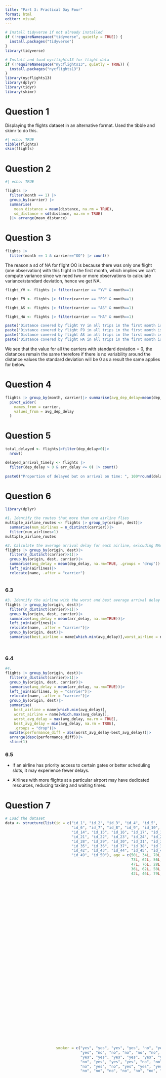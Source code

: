 ```yaml
---
title: "Part 3: Practical Day Four"
format: html
editor: visual
---
```


```r
# Install tidyverse if not already installed
if (!requireNamespace("tidyverse", quietly = TRUE)) {
  install.packages("tidyverse")
}
library(tidyverse)

# Install and load nycflights13 for flight data
if (!requireNamespace("nycflights13", quietly = TRUE)) {
  install.packages("nycflights13")
}
library(nycflights13)
library(dplyr)
library(tidyr)
library(skimr)


```

# Question 1

Displaying the flights dataset in an alternative format. Used the tibble and skimr to do this.

```r
#| echo: TRUE
tibble(flights)
skim(flights)

```

# Question 2

```r
#| echo: TRUE

flights |> 
  filter(month == 1) |> 
  group_by(carrier) |> 
  summarise(
    mean_distance = mean(distance, na.rm = TRUE), 
    sd_distance = sd(distance, na.rm = TRUE)
  )|> arrange(mean_distance)

```

# Question 3

```r
flights |> 
  filter(month == 1 & carrier=="OO") |> count()
```

The reason a sd of NA for flight OO is because there was only one flight (one observation) with this flight in the first month, which implies we can't compute variance since we need two or more observations to calculate variance/standard deviation, hence we get NA.

```r
flight_YV <- flights |> filter(carrier == "YV" & month==1) 

flight_F9 <- flights |> filter(carrier == "F9" & month==1)

flight_AS <- flights |> filter(carrier == "AS" & month==1)

flight_HA <- flights |> filter(carrier == "HA" & month==1)

paste("Distance covered by flight YV in all trips in the first month is", unique(flight_YV$distance))
paste("Distance covered by flight F9 in all trips in the first month is", unique(flight_F9$distance))
paste("Distance covered by flight AS in all trips in the first month is", unique(flight_AS$distance))
paste("Distance covered by flight HA in all trips in the first month is", unique(flight_HA$distance))
```

We see that the value for all the carriers with standard deviation = 0, the distances remain the same therefore if there is no variability around the distance values the standard deviation will be 0 as a result the same applies for below.

# Question 4

```r

flights |> group_by(month, carrier)|> summarise(avg_dep_delay=mean(dep_delay, na.rm = TRUE))|>
  pivot_wider(
    names_from = carrier,
    values_from = avg_dep_delay
  )


```

# Question 5

```r
total_delayed <- flights|>filter(dep_delay>0)|>
  nrow()

delayed_arrival_timely <- flights |>
  filter(dep_delay > 0 & arr_delay <= 0) |> count()
  
paste0("Proportion of delayed but on arrival on time: ", 100*round(delayed_arrival_timely/total_delayed,4),"%")

```

# Question 6

```r
library(dplyr)

#1. Identify the routes that more than one airline flies 
multiple_airline_routes <- flights |> group_by(origin, dest)|>
  summarise(num_airlines = n_distinct(carrier))|>
  filter(num_airlines>1)
multiple_airline_routes

```

```r
#2. Calculate the average arrival delay for each airline, exlcuding NAs
flights |> group_by(origin, dest)|>
  filter(n_distinct(carrier)>1)|>
  group_by(origin, dest, carrier)|>
  summarise(avg_delay = mean(dep_delay, na.rm=TRUE, .groups = "drop"))|>
  left_join(airlines)|>
  relocate(name, .after = "carrier")



```

### 6.3

```r
#3. Identify the airline with the worst and best average arrival delay
flights |> group_by(origin, dest)|>
  filter(n_distinct(carrier)>1)|>
  group_by(origin, dest, carrier)|>
  summarise(avg_delay = mean(arr_delay, na.rm=TRUE))|>
  left_join(airlines)|>
  relocate(name, .after = "carrier")|>
  group_by(origin, dest)|>
  summarise(best_airline = name[which.min(avg_delay)],worst_airline = name[which.max(avg_delay)],worst_avg_delay = max(avg_delay), best_avg_delay = min(avg_delay))




```

### 6.4

```r
#4. 
flights |> group_by(origin, dest)|>
  filter(n_distinct(carrier)>1)|>
  group_by(origin, dest, carrier)|>
  summarise(avg_delay = mean(arr_delay, na.rm=TRUE))|>
  left_join(airlines, by = "carrier")|>
  relocate(name, .after = "carrier")|>
  group_by(origin, dest)|>
  summarise(
    best_airline = name[which.min(avg_delay)],
    worst_airline = name[which.max(avg_delay)],
    worst_avg_delay = max(avg_delay, na.rm = TRUE), 
    best_avg_delay = min(avg_delay, na.rm = TRUE),
    .groups = "drop")|>
  mutate(performance_diff = abs(worst_avg_delay-best_avg_delay))|>
  arrange(desc(performance_diff))|>
  slice(1)


```

### 6.5

-   If an airline has priority access to certain gates or better scheduling slots, it may experience fewer delays.

<!-- -->

-   Airlines with more flights at a particular airport may have dedicated resources, reducing taxiing and waiting times.

# Question 7

```r
# Load the dataset
data <- structure(list(id = c("id_1", "id_2", "id_3", "id_4", "id_5", 
                              "id_6", "id_7", "id_8", "id_9", "id_10", "id_11", "id_12", "id_13", 
                              "id_14", "id_15", "id_16", "id_17", "id_18", "id_19", "id_20", 
                              "id_21", "id_22", "id_23", "id_24", "id_25", "id_26", "id_27", 
                              "id_28", "id_29", "id_30", "id_31", "id_32", "id_33", "id_34", 
                              "id_35", "id_36", "id_37", "id_38", "id_39", "id_40", "id_41", 
                              "id_42", "id_43", "id_44", "id_45", "id_46", "id_47", "id_48", 
                              "id_49", "id_50"), age = c(50L, 34L, 70L, 33L, 22L, 61L, 69L, 
                                                         73L, 62L, 56L, 71L, 33L, 73L, 44L, 45L, 46L, 24L, 70L, 46L, 76L, 
                                                         47L, 76L, 28L, 48L, 54L, 27L, 45L, 26L, 61L, 28L, 38L, 55L, 33L, 
                                                         36L, 62L, 58L, 72L, 31L, 34L, 51L, 61L, 64L, 26L, 28L, 60L, 29L, 
                                                         42L, 46L, 79L, 72L), gender = c("male", "male", "male", "female", 
                                                                                         "female", "male", "female", "male", "male", "female", "female", 
                                                                                         "male", "male", "female", "male", "male", "male", "male", "female", 
                                                                                         "male", "male", "male", "male", "female", "femal", "male", "female", 
                                                                                         "female", "female", "female", "male", "female", "female", "female", 
                                                                                         "male", "male", "female", "male", "female", "female", "male", 
                                                                                         "female", "female", "male", "male", "female", "male", "male", 
                                                                                         "male", "female"), height = c(174.4, 197.7, 174.1, 194.5, NA, 
                                                                                                                                  180.4, 170.5, 157.4, 196.8, 165.1, 153, 197.4, 186, 157.1, 177.5, 
                                                                                                                                  197.7, 179.3, 170.2, 182.4, NA, 165.4, 161, 168.5, 199.2, 157.7, 
                                                                                                                                  154.6, 157.1, 184.5, 181, 194.6, 183.6, 186.9, 176.1, 183, 191.1, 
                                                                                                                                  189.3, 199, 172, 165.6, 170.5, 150.5, 159.2, 192.1, 161.6, 162, 
                                                                                                                                  153.8, 162.3, 186.6, 192.4, 174.9), weight = c(69.4, 62.3, 55.6, 
                                                                                                                                                                                 69.5, 78.6, 60.8, 72.2, 60.9, 75.1, 67.7, 82.5, 68.7, 67.8, 76.7, 
                                                                                                                                                                                 87, 61.1, 70.6, 63.3, 81.5, 59.2, 93.2, 87.3, 83.4, 80.9, 68.6, 
                                                                                                                                                                                 76.5, 93.7, 79.1, 92, 65.6, 85.4, 63.3, 79.7, 74.1, 63.3, 78.2, 
                                                                                                                                                                                 95.7, 95.1, 63.7, 66.1, 99.3, 81, 96.9, 73.3, 70.3, 83, 57.6, 
                                                                                                                                                                                 78.6, 61.9, 98.1), blood_type = c("O", "A", "O", "O", "B", "AB", 
                                                                                                                                                                                                                  "O", "O", "O", "AB", "A", "O", "O", "O", "B", "A", "B", "AB", 
                                                                                                                                                                                                                  "O", "AB", "A", "AB", "O", "B", "A", "A", "B", "AB", "A", "B", 
                                                                                                                                                                                                                  "B", "A", "O", "O", "O", "B", "O", "A", "A", "B", "A", "O", "AB", 
                                                                                                                                                                                                                  "A", "A", "O", "O", "B", "A", "O"), disease_status = c("diseased", 
                                                                                                                                                                                                                                                                        "healthy", "healthy", "healthy", "healthy", "healthy", "diseased", 
                                                                                                                                                                                                                                                                        "healthy", "diseased", "Healthy", "diseased", "healthy", "diseased", 
                                                                                                                                                                                                                                                                        "healthy", "diseased", "healthy", "healthy", "healthy", "healthy", 
                                                                                                                                                                                                                                                                        "healthy", "healthy", "diseased", "healthy", "diseased", "healthy", 
                                                                                                                                                                                                                                                                        "healthy", "healthy", "healthy", "diseased", "diseased", "healthy", 
                                                                                                                                                                                                                                                                        "healthy", "healthy", "diseased", "diseased", "diseased", "healthy", 
                                                                                                                                                                                                                                                                        "diseased", "healthy", "healthy", "healthy", "healthy", "healthy", 
                                                                                                                                                                                                                                                                        "diseased", "diseased", "diseased", "healthy", "healthy", "diseased", 
                                                                                                                                                                                                                                                                        "diseased"), cholesterol = c(228, 223, 213, 198, 166, 151, 195, 
                                                                                                                                                                                                                                                                                                     199, 189, 196, 221, 156, 185, 230, 234, 174, 185, 236, 235, 180, 
                                                                                                                                                                                                                                                                                                     165, 220, 160, 153, 250, 153, 184, 242, 212, 179, 224, 233, 181, 
                                                                                                                                                                                                                                                                                                     199, 220, 214, 214, 248, 191, 162, 203, 173, 199, 187, 248, 189, 
                                                                                                                                                                                                                                                                                                     173, 212, 164, 247), glucose = c(96, 78, 101, 119, 103, 91, 86, 
                                                                                                                                                                                                                                                                                                                                     NA, 77, 80, 115, 85, 88, 109, NA, 71, 90, 94, 91, 87, 113, 93, 
                                                                                                                                                                                                                                                                                                                                     97, 118, 109, 80, 85, 119, 99, 108, 89, 108, 97, 116, 79, 84, 
                                                                                                                                                                                                                                                                                                                                     75, 81, 119, NA, 106, 109, 75, 82, 84, 75, 76, 120, 119, 77), 
                       smoker = c("yes", "yes", "yes", "yes", "no", "yes", "no", 
                                  "yes", "no", "no", "no", "no", "no", "yes", "no", "yes", 
                                  "yes", "yes", "yes", "yes", "yes", "yes", "yes", "yes", "no", 
                                  "no", "yes", "yes", "yes", "no", "no", "yes", "no", "yes", 
                                  "no", "yes", "no", "yes", "yes", "yes", "no", "no", "yes", 
                                  "no", "no", "no", "no", "no", "no", "yes"), exercise = c("occasional", 
                                                                                          "regular", "occasional", "regular", "none", "occasional", 
                                                                                          "regular", "none", "occasional", "none", "occasional", "none", 
                                                                                          "none", "regular", "occasional", "none", "regular", "regular", 
                                                                                          "none", "occasional", "none", "occasional", "occasional", 
                                                                                          "occasional", "regular", "occasional", "regular", "regular", 
                                                                                          "regular", "occasional", "occasional", "none", "none", "regular", 
                                                                                          "occasional", "occasional", "none", "none", "none", "none", 
                                                                                          "occasional", "regular", "regular", "none", "regular", "occasional", 
                                                                                          "occasional", "none", "occasional", "regular"), income = c(84820L, 
                                                                                                                                                     81547L, 22588L, 72490L, 74533L, 25338L, 41469L, 57315L, 63629L, 
                                                                                                                                                     88662L, 62615L, 56261L, 58499L, 82232L, 77584L, 77275L, 38468L, 
                                                                                                                                                     54510L, 91326L, 78611L, 31402L, 29586L, 21441L, 58269L, 84173L, 
                                                                                                                                                     88295L, 37940L, 43750L, 69750L, 92356L, 82518L, 91455L, 68866L, 
                                                                                                                                                     51178L, 68275L, 27689L, 35418L, 81318L, 62405L, 86851L, 25654L, 
                                                                                                                                                     47553L, 74474L, 51409L, 22607L, 55360L, 96351L, 21516L, 41927L, 
                                                                                                                                                     55810L), education = c("master", "bachelor", "PhD", "master", 
                                                                                                                                                                            "bachelor", "highschool", "PhD", "highschool", "PhD", "PhD", 
                                                                                                                                                                            "bachelor", "highschool", "master", "bachelor", "PhD", "PhD", 
                                                                                                                                                                            "PhD", "bachelor", "master", "highschool", "PhD", "highschool", 
                                                                                                                                                                            "bachelor", "master", "highschool", "highschool", "master", 
                                                                                                                                                                            "master", "bachelor", "PhD", "highschool", "PhD", "master", 
                                                                                                                                                                            "master", "master", "PhD", "highschool", "master", "master", 
                                                                                                                                                                            "highschool", "bachelor", "highschool", "bachelor", "PhD", 
                                                                                                                                                                            "bachelor", "highschool", "master", "highschool", "bachelor", 
                                                                                                                                                                            "bachelor"), region = c("North", "South", "North", "West", 
                                                                                                                                                                                                   "North", "West", "South", "South", "West", "South", "West", 
                                                                                                                                                                                                   "South", "West", "East", "North", "West", "North", "North", 
                                                                                                                                                                                                   "West", "North", "East", "West", "South", "North", "North", 
                                                                                                                                                                                                   "East", "East", "North", "North", "West", "South", "West", 
                                                                                                                                                                                                   "West", "East", "West", "North", "West", "North", "East", 
                                                                                                                                                                                                   "North", "West", "South", "South", "East", "North", "West", 
                                                                                                                                                                                                   "West", "East", "North", "East"), marital_status = c("divorced", 
                                                                                                                                                                                                                                                      "single", "divorced", "divorced", "divorced", "divorced", 
                                                                                                                                                                                                                                                      "divorced", "married", "divorced", "married", "divorced", 
                                                                                                                                                                                                                                                      "widowed", "married", "single", "widowed", "widowed", "single", 
                                                                                                                                                                                                                                                      "divorced", "widowed", "widowed", "single", "married", "single", 
                                                                                                                                                                                                                                                      "married", "widowed", "married", "single", "single", "widowed", 
                                                                                                                                                                                                                                                      "married", "widowed", "divorced", "single", "married", "single", 
                                                                                                                                                                                                                                                      "widowed", "widowed", "married", "widowed", "divorced", "married", 
                                                                                                                                                                                                                                                      "married", "divorced", "single", "married", "widowed", "divorced", 
                                                                                                                                                                                                                                                      "divorced", "single", "divorced")), row.names = c(NA, -50L
                                                                                                                                                                                                                                                      ), class = c("tbl_df", "tbl", "data.frame"))


```

```r
#Check missing VaLues
skim(data)

#Check for inconsistencies
UtilsDataRSV::view_cols(data)

```

-   There are 3 unique genders as show by skim() and this is because we have a typo for the gender variable, "female" is misspelled as "femal".

-   There is another typo for the disease_status, "healthy" is misspelled as "Healthy".

-   Glucose and Height have NA's.
